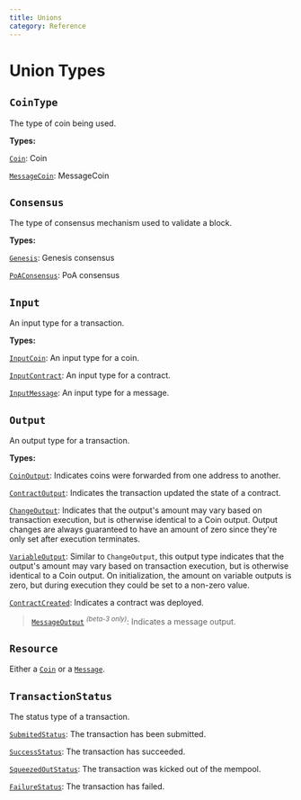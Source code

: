 ```yaml
---
title: Unions
category: Reference
---
```


# Union Types

## `CoinType`

The type of coin being used.

**Types:**

<a href="/docs/reference/objects/#coin">`Coin`</a>:
Coin

<a href="/docs/reference/objects/#messagecoin">`MessageCoin`</a>:
MessageCoin


## `Consensus`

The type of consensus mechanism used to validate a block.

**Types:**

<a href="/docs/reference/objects/#genesis">`Genesis`</a>:
Genesis consensus

<a href="/docs/reference/objects/#poaconsensus">`PoAConsensus`</a>:
PoA consensus

## `Input`

An input type for a transaction.

**Types:**

<a href="/docs/reference/objects/#inputcoin">`InputCoin`</a>:
An input type for a coin.

<a href="/docs/reference/objects/#inputcontract">`InputContract`</a>:
An input type for a contract.

<a href="/docs/reference/objects/#inputmessage">`InputMessage`</a>:
An input type for a message.

## `Output`

An output type for a transaction.

**Types:**

<a href="/docs/reference/objects/#coinoutput">`CoinOutput`</a>:
Indicates coins were forwarded from one address to another.

<a href="/docs/reference/objects/#contractoutput">`ContractOutput`</a>:
Indicates the transaction updated the state of a contract.

<a href="/docs/reference/objects/#changeoutput">`ChangeOutput`</a>:
Indicates that the output's amount may vary based on transaction execution, but is otherwise identical to a Coin output. Output changes are always guaranteed to have an amount of zero since they're only set after execution terminates.

<a href="/docs/reference/objects/#variableoutput">`VariableOutput`</a>:
Similar to `ChangeOutput`, this output type indicates that the output's amount may vary based on transaction execution, but is otherwise identical to a Coin output. On initialization, the amount on variable outputs is zero, but during execution they could be set to a non-zero value.

<a href="/docs/reference/objects/#contractcreated">`ContractCreated`</a>:
Indicates a contract was deployed.

> <a href="/docs/reference/objects/#messageoutput">`MessageOutput`</a> <sup>_(beta-3 only)_</sup>:
Indicates a message output.

## `Resource`

Either a <a href="/docs/reference/objects/#coin">`Coin`</a> or a <a href="/docs/reference/objects/#message">`Message`</a>.

## `TransactionStatus`

The status type of a transaction.

<a href="/docs/reference/objects/#submittedstatus">`SubmitedStatus`</a>:
The transaction has been submitted.

<a href="/docs/reference/objects/#successstatus">`SuccessStatus`</a>:
The transaction has succeeded.

<a href="/docs/reference/objects/#squeezedoutstatus">`SqueezedOutStatus`</a>:
The transaction was kicked out of the mempool.

<a href="/docs/reference/objects/#failurestatus">`FailureStatus`</a>:
The transaction has failed.
